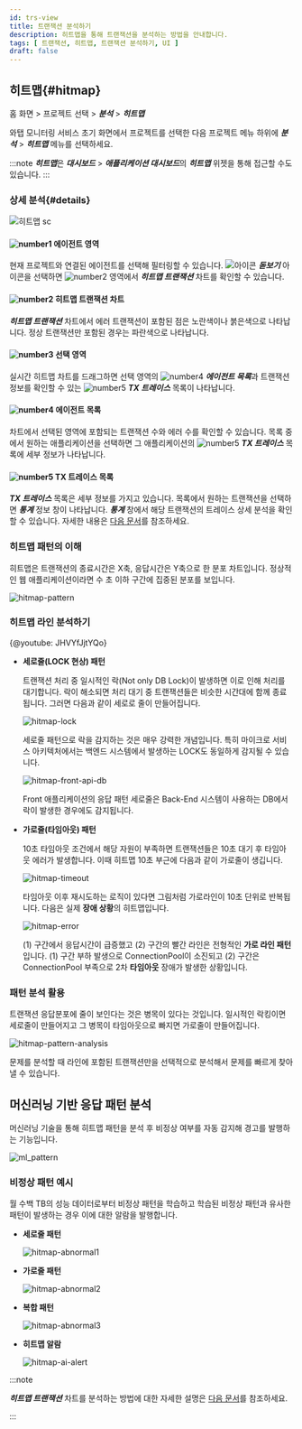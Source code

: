 ```yaml
---
id: trs-view
title: 트랜잭션 분석하기
description: 히트맵을 통해 트랜잭션을 분석하는 방법을 안내합니다. 
tags: [ 트랜잭션, 히트맵, 트랜잭션 분석하기, UI ]
draft: false
---
```


## 히트맵{#hitmap}

홈 화면 > 프로젝트 선택 > ***분석*** > ***히트맵***

와탭 모니터링 서비스 초기 화면에서 프로젝트를 선택한 다음 프로젝트 메뉴 하위에 ***분석*** > ***히트맵*** 메뉴를 선택하세요. 

:::note
***히트맵***은 ***대시보드*** > ***애플리케이션 대시보드***의 ***히트맵*** 위젯을 통해 접근할 수도 있습니다.
:::

### 상세 분석{#details}
<!-- 내용 재검토 및 최신화 필요 -->
<!-- ![view-hitmap](https://img.whatap.io/media/images/Screenshot_2020-12-15_W_JAVA_DEMO_5490_-_Application_Monitoring11.png) -->
<!-- 실시간 히트맵을 드래그하거나 ***→***를 클릭하면 다음과 같은 상세 분석 화면이 열립니다. -->
<!-- ![view-hitmap](/img/trs-hitmap-view-number.png)-->
<!-- ![number-s 5](/img/number-05.png) 영역에서 **TX 트레이스** 목록을 확인할 수 있습니다.  
목록과 같은 상세 분석 화면을 볼 수 있습니다.
-->

![히트맵 sc](/img/tx-hitmap.png)

#### ![number1](/img/number-01.png) 에이전트 영역
현재 프로젝트와 연결된 에이전트를 선택해 필터링할 수 있습니다. ![아이콘](/img/ic-search-on-press.svg) ***돋보기*** 아이콘을 선택하면 ![number2](/img/number-02.png) 영역에서 ***히트맵 트랜잭션*** 차트를 확인할 수 있습니다.

#### ![number2](/img/number-02.png) 히트맵 트랜잭션 차트
***히트맵 트랜잭션*** 차트에서 에러 트랜잭션이 포함된 점은 <span class='ov5ud10'>노란색</span>이나 <span class='etrs'>붉은색</span>으로 나타납니다. 정상 트랜잭션만 포함된 경우는 <span class='woer'>파란색</span>으로 나타납니다.

#### ![number3](/img/number-03.png) 선택 영역
실시간 히트맵 차트를 드래그하면  선택 영역의 ![number4](/img/number-04.png) ***에이전트 목록***과 트랜잭션 정보를 확인할 수 있는 ![number5](/img/number-05.png) ***TX 트레이스*** 목록이 나타납니다.

#### ![number4](/img/number-04.png) 에이전트 목록
차트에서 선택된 영역에 포함되는 트랜잭션 수와 에러 수를 확인할 수 있습니다. 목록 중에서 원하는 애플리케이션을 선택하면 그 애플리케이션의 ![number5](/img/number-05.png)  ***TX 트레이스*** 목록에 세부 정보가 나타납니다.

#### ![number5](/img/number-05.png) TX 트레이스 목록
***TX 트레이스*** 목록은 세부 정보를 가지고 있습니다. 목록에서 원하는 트랜잭션을 선택하면 ***통계*** 정보 창이 나타납니다. ***통계*** 창에서 해당 트랜잭션의 트레이스 상세 분석을 확인할 수 있습니다. 자세한 내용은 [다음 문서](trs-profile#details)를 참조하세요.

### 히트맵 패턴의 이해

히트맵은 트랜잭션의 종료시간은 X축, 응답시간은 Y축으로 한 분포 차트입니다. 정상적인 웹 애플리케이션이라면 수 초 이하 구간에 집중된 분포를 보입니다.

![hitmap-pattern](https://img.whatap.io/media/user_guide_application/analysis/h0.png)

### 히트맵 라인 분석하기

{@youtube: JHVYfJjtYQo}

* **세로줄(LOCK 현상) 패턴**  

    트랜잭션 처리 중 일시적인 락(Not only DB Lock)이 발생하면 이로 인해 처리를 대기합니다. 락이 해소되면 처리 대기 중 트랜잭션들은 비슷한 시간대에 함께 종료됩니다. 그러면 다음과 같이 세로로 줄이 만들어집니다.

    ![hitmap-lock](https://img.whatap.io/media/user_guide_application/analysis/h3.png)

    세로줄 패턴으로 락을 감지하는 것은 매우 강력한 개념입니다. 특히 마이크로 서비스 아키텍처에서는 백엔드 시스템에서 발생하는 LOCK도 동일하게 감지될 수 있습니다.

    ![hitmap-front-api-db](https://img.whatap.io/media/user_guide_application/analysis/h8.png)

    Front 애플리케이션의 응답 패턴 세로줄은 Back-End 시스템이 사용하는 DB에서 락이 발생한 경우에도 감지됩니다.

* **가로줄(타임아웃) 패턴**  

    10초 타임아웃 조건에서 해당 자원이 부족하면 트랜잭션들은 10초 대기 후 타임아웃 에러가 발생합니다. 이때 히트맵 10초 부근에 다음과 같이 가로줄이 생깁니다.

    ![hitmap-timeout](https://img.whatap.io/media/user_guide_application/analysis/h2.png)

    타임아웃 이후 재시도하는 로직이 있다면 그림처럼 가로라인이 10초 단위로 반복됩니다. 다음은 실제 **장애 상황**의 히트맵입니다.

    ![hitmap-error](https://img.whatap.io/media/user_guide_application/analysis/h7.png)

    (1) 구간에서 응답시간이 급증했고 (2) 구간의 빨간 라인은 전형적인 **가로 라인 패턴**입니다. (1) 구간 부하 발생으로 ConnectionPool이 소진되고 (2) 구간은 ConnectionPool 부족으로 2차 **타임아웃** 장애가 발생한 상황입니다.

### 패턴 분석 활용

트랜잭션 응답분포에 줄이 보인다는 것은 병목이 있다는 것입니다. 일시적인 락킹이면 세로줄이 만들어지고 그 병목이 타임아웃으로 빠지면 가로줄이 만들어집니다.

![hitmap-pattern-analysis](https://img.whatap.io/media/user_guide_application/analysis/h4.png)

문제를 분석할 때 라인에 포함된 트랜잭션만을 선택적으로 분석해서 문제를 빠르게 찾아낼 수 있습니다.

## 머신러닝 기반 응답 패턴 분석

머신러닝 기술을 통해 히트맵 패턴을 분석 후 비정상 여부를 자동 감지해 경고를 발행하는 기능입니다.

![ml_pattern](https://img.whatap.io/media/user_guide_application/analysis/ml_pattern.png)

### 비정상 패턴 예시

월 수백 TB의 성능 데이터로부터 비정상 패턴을 학습하고 학습된 비정상 패턴과 유사한 패턴이 발생하는 경우 이에 대한 알람을 발행합니다.

* **세로줄 패턴**  

    ![hitmap-abnormal1](https://img.whatap.io/media/user_guide_application/analysis/h3.png)

* **가로줄 패턴**  

    ![hitmap-abnormal2](https://img.whatap.io/media/user_guide_application/analysis/h2.png)

* **복합 패턴**  

    ![hitmap-abnormal3](https://img.whatap.io/media/user_guide_application/analysis/h7.png)

* **히트맵 알람**  

    ![hitmap-ai-alert](https://img.whatap.io/media/images/ai_alert.png)

:::note

***히트맵 트랜잭션*** 차트를 분석하는 방법에 대한 자세한 설명은 [다음 문서](../best-practice-guides/about-apm-hitmap-class)를 참조하세요.

:::

<!--
***TX 트레이스*** 목록은 세부 정보를 가지고 있습니다. 목록에서 원하는 트랜잭션을 선택하면 해당 트랜잭션의 **트레이스 상세 내용 분석** 화면을 볼 수 있습니다. 트랜잭션 트레이스 상세 분석은 [다음 문서](trs-profile#details)를 참조하세요.
-->